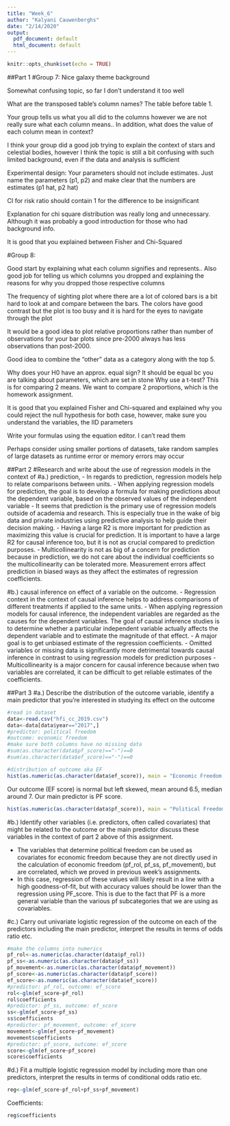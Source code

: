```yaml
---
title: "Week_6"
author: "Kalyani Cauwenberghs"
date: "2/14/2020"
output:
  pdf_document: default
  html_document: default
---
```


```r
knitr::opts_chunk$set(echo = TRUE)
```

##Part 1
#Group 7:
Nice galaxy theme background


Somewhat confusing topic, so far I don’t understand it too well


What are the transposed table’s column names? The table before table 1.


Your group tells us what you all did to the columns however we are not really sure what each column means.. In addition, what does the value of each column mean in context?


 I think your group did a good job trying to explain the context of stars and celestial bodies, however I think the topic is still a bit confusing with such limited background, even if the data and analysis is sufficient


Experimental design: Your parameters should not include estimates. Just name the parameters (p1, p2) and make clear that the numbers are estimates (p1 hat, p2 hat)


CI for risk ratio should contain 1 for the  difference to be insignificant


Explanation for chi square distribution was really long and unnecessary. Although it was probably a good introduction for those who had background info.


It is good that you explained between Fisher and Chi-Squared


#Group 8:

Good start by explaining what each column signifies and represents.. Also good job for telling us which columns you dropped and explaining the reasons for why you dropped those respective columns


The frequency of sighting plot where there are a lot of colored bars is a bit hard to look at and compare between the bars. The colors have good contrast but the plot is too busy and it is hard for the eyes to navigate through the plot


It would be a good idea to plot relative proportions rather than number of observations for your bar plots since pre-2000 always has less observations than post-2000.


Good idea to combine the “other” data as a category along with the top 5.


Why does your H0 have an approx. equal sign?
It should be equal bc you are talking about parameters, which are set in stone
Why use a t-test? This is for comparing 2 means. We want to compare 2 proportions, which is the homework assignment.


It is good that you explained Fisher and Chi-squared and explained why you could reject the null hypothesis for both case, however, make sure you understand the variables, the IID parameters


Write your formulas using the equation editor. I can’t read them


Perhaps consider using smaller portions of datasets, take random samples of large datasets as runtime error or memory errors may occur


##Part 2
#Research and write about the use of regression models in the context of 
#a.) prediction, 
- In regards to prediction, regression models help to relate comparisons between units. 
- When applying regression models for prediction, the goal is to develop a formula for making predictions about the dependent variable, based on the observed values of the independent variable
- It seems that prediction is the primary use of regression models outside of academia and research. This is especially true in the wake of big data and private industries using predictive analysis to help guide their decision making. 
- Having a large R2 is more important for prediction as maximizing this value is crucial for prediction. It is important to have a large R2 for causal inference too, but it is not as crucial compared to prediction purposes.
- Multicollinearity is not as big of a concern for prediction because in prediction, we do not care about the individual coefficients so the multicollinearity can be tolerated more. 
Measurement errors affect prediction in biased ways as they affect the estimates of regression coefficients.

#b.) causal inference on effect of a variable on the outcome.
- Regression context in the context of causal inference helps to address comparisons of different treatments if applied to the same units. 
- When applying regression models for causal inference, the independent variables are regarded as the causes for the dependent variables. The goal of causal inference studies is to determine whether a particular independent variable actually affects the dependent variable and to estimate the magnitude of that effect. 
- A major goal is to get unbiased estimate of the regression coefficients.
- Omitted variables or missing data is significantly more detrimental towards causal inference in contrast to using regression models for prediction purposes
- Multicollinearity is a major concern for causal inference because when two variables are correlated, it can be difficult to get reliable estimates of the coefficients.

##Part 3
#a.) Describe the distribution of the outcome variable, identify a main predictor that you’re interested in studying its effect on the outcome
```r
#read in dataset
data<-read.csv("hfi_cc_2019.csv")
data<-data[data$year=="2017",]
#predictor: political freedom
#outcome: economic freedom
#make sure both columns have no missing data
#sum(as.character(data$pf_score)=="-")==0
#sum(as.character(data$ef_score)=="-")==0

#distribution of outcome aka EF
hist(as.numeric(as.character(data$ef_score)), main = "Economic Freedom Score", xlab = "EF Score")
```

Our outcome (EF score) is normal but left skewed, mean around 6.5, median around 7.
Our main predictor is PF score.

```r
hist(as.numeric(as.character(data$pf_score)), main = "Political Freedom Score", xlab = "PF Score")
```



#b.) Identify other variables (i.e. predictors, often called covariates) that might be related to the outcome or the main predictor discuss these variables in the context of part 2 above of this assignment.


- The variables that determine political freedom can be used as covariates for economic freedom because they are not directly used in the calculation of economic freedom (pf_rol, pf_ss, pf_movement), but are correlated, which we proved in previous week's assignments.
- In this case, regression of these values will likely result in a line with a high goodness-of-fit, but with accuracy values should be lower than the regression using PF_score. This is due to the fact that PF is a more general variable than the various pf subcategories that we are using as covariables.


#c.) Carry out univariate logistic regression of the outcome on each of the predictors including the main predictor, interpret the results in terms of odds ratio etc.

```r
#make the columns into numerics
pf_rol<-as.numeric(as.character(data$pf_rol))
pf_ss<-as.numeric(as.character(data$pf_ss))
pf_movement<-as.numeric(as.character(data$pf_movement))
pf_score<-as.numeric(as.character(data$pf_score))
ef_score<-as.numeric(as.character(data$ef_score))
#predictor: pf_rol, outcome: ef_score
rol<-glm(ef_score~pf_rol)
rol$coefficients
#predictor: pf_ss, outcome: ef_score
ss<-glm(ef_score~pf_ss)
ss$coefficients
#predictor: pf_movement, outcome: ef_score
movement<-glm(ef_score~pf_movement)
movement$coefficients
#predictor: pf_score, outcome: ef_score
score<-glm(ef_score~pf_score)
score$coefficients
```




#d.) Fit a multiple logistic regression model by including more than one predictors, interpret the results in terms of conditional odds ratio etc.

```r
reg<-glm(ef_score~pf_rol+pf_ss+pf_movement)
```

Coefficients:

```r
reg$coefficients
```


```r
```

